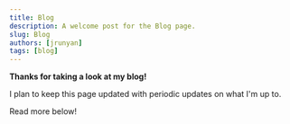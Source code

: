 ---
title: Blog
description: A welcome post for the Blog page.
slug: Blog
authors: [jrunyan]
tags: [blog]
---

**Thanks for taking a look at my blog!**

<!-- truncate -->

I plan to keep this page updated with periodic updates on what I'm up to.

Read more below! 
